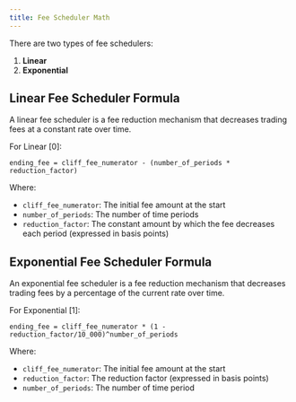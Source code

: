 ```yaml
---
title: Fee Scheduler Math
---
```


There are two types of fee schedulers:

1. **Linear**
2. **Exponential**

## Linear Fee Scheduler Formula

A linear fee scheduler is a fee reduction mechanism that decreases trading fees at a constant rate over time. 

For Linear [0]:

```
ending_fee = cliff_fee_numerator - (number_of_periods * reduction_factor)
```

Where:
- `cliff_fee_numerator`: The initial fee amount at the start
- `number_of_periods`: The number of time periods
- `reduction_factor`: The constant amount by which the fee decreases each period (expressed in basis points)

## Exponential Fee Scheduler Formula

An exponential fee scheduler is a fee reduction mechanism that decreases trading fees by a percentage of the current rate over time. 

For Exponential [1]:

```
ending_fee = cliff_fee_numerator * (1 - reduction_factor/10_000)^number_of_periods
```

Where:
- `cliff_fee_numerator`: The initial fee amount at the start
- `reduction_factor`: The reduction factor (expressed in basis points)
- `number_of_periods`: The number of time period
